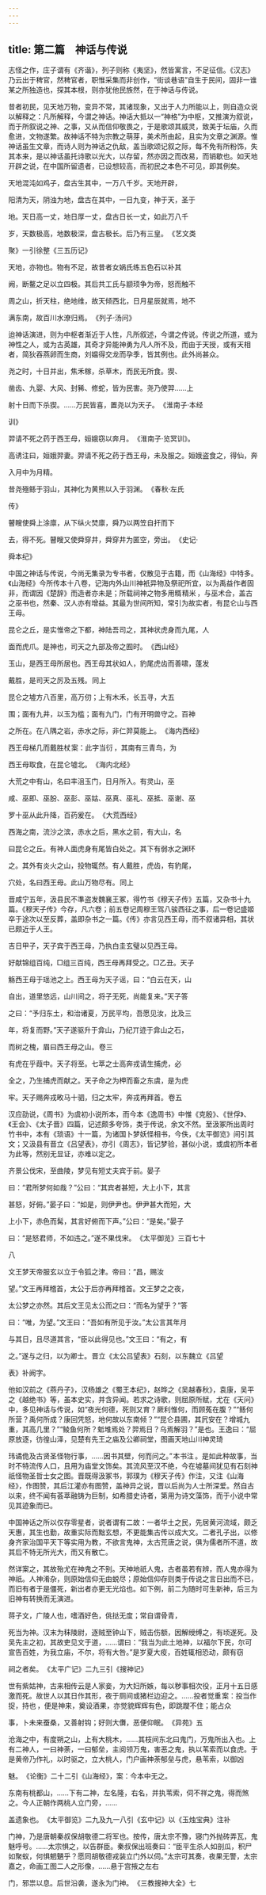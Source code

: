 ```yaml
---
---
---
```

title: 第二篇　神话与传说
---



志怪之作，庄子谓有《齐谐》，列子则称《夷坚》，然皆寓言，不足征信。《汉志》乃云出于稗官，然稗官者，职惟采集而非创作，“街谈巷语”自生于民间，固非一谁某之所独造也，探其本根，则亦犹他民族然，在于神话与传说。

昔者初民，见天地万物，变异不常，其诸现象，又出于人力所能以上，则自造众说以解释之：凡所解释，今谓之神话。神话大抵以一“神格”为中枢，又推演为叙说，而于所叙说之神、之事，又从而信仰敬畏之，于是歌颂其威灵，致美于坛庙，久而愈进，文物遂繁。故神话不特为宗教之萌芽，美术所由起，且实为文章之渊源。惟神话虽生文章，而诗人则为神话之仇敌，盖当歌颂记叙之际，每不免有所粉饰，失其本来，是以神话虽托诗歌以光大，以存留，然亦因之而改易，而销歇也。如天地开辟之说，在中国所留遗者，已设想较高，而初民之本色不可见，即其例矣。

天地混沌如鸡子，盘古生其中，一万八千岁。天地开辟，

阳清为天，阴浊为地，盘古在其中，一日九变，神于天，圣于

地。天日高一丈，地日厚一丈，盘古日长一丈，如此万八千

岁，天数极高，地数极深，盘古极长。后乃有三皇。 《艺文类

聚》一引徐整《三五历记》 

天地，亦物也。物有不足，故昔者女娲氏练五色石以补其

阙，断鳌之足以立四极。其后共工氏与颛顼争为帝，怒而触不

周之山，折天柱，绝地维，故天倾西北，日月星辰就焉，地不

满东南，故百川水潦归焉。 《列子·汤问》 

迨神话演进，则为中枢者渐近于人性，凡所叙述，今谓之传说。传说之所道，或为神性之人，或为古英雄，其奇才异能神勇为凡人所不及，而由于天授，或有天相者，简狄吞燕卵而生商，刘媪得交龙而孕季，皆其例也。此外尚甚众。

尧之时，十日并出，焦禾稼，杀草木，而民无所食。猰、

凿齿、九婴、大风、封豨、修蛇，皆为民害。尧乃使羿……上

射十日而下杀猰。……万民皆喜，置尧以为天子。 《淮南子·本经

训》 

羿请不死之药于西王母，姮娥窃以奔月。 《淮南子·览冥训》。

高诱注曰，姮娥羿妻。羿请不死之药于西王母，未及服之。姮娥盗食之，得仙，奔

入月中为月精。 

昔尧殛鲧于羽山，其神化为黄熊以入于羽渊。 《春秋·左氏

传》 

瞽瞍使舜上涂廪，从下纵火焚廪，舜乃以两笠自扞而下

去，得不死。瞽瞍又使舜穿井，舜穿井为匿空，旁出。 《史记·

舜本纪》 

中国之神话与传说，今尚无集录为专书者，仅散见于古籍，而《山海经》中特多。《山海经》今所传本十八卷，记海内外山川神衹异物及祭祀所宜，以为禹益作者固非，而谓因《楚辞》而造者亦未是；所载祠神之物多用糈 精米 ，与巫术合，盖古之巫书也，然秦、汉人亦有增益。其最为世间所知，常引为故实者，有昆仑山与西王母。

昆仑之丘，是实惟帝之下都，神陆吾司之，其神状虎身而九尾，人

面而虎爪。是神也，司天之九部及帝之囿时。 《西山经》 

玉山，是西王母所居也。西王母其状如人，豹尾虎齿而善啸，蓬发

戴胜，是司天之厉及五残。 同上 

昆仑之墟方八百里，高万仞；上有木禾，长五寻，大五

围；面有九井，以玉为槛；面有九门，门有开明兽守之。百神

之所在。在八隅之岩，赤水之际，非仁羿莫能上。 《海内西经》 

西王母梯几而戴胜杖 案：此字当衍 ，其南有三青鸟，为

西王母取食，在昆仑墟北。 《海内北经》 

大荒之中有山，名曰丰沮玉门，日月所入。有灵山，巫

咸、巫即、巫朌、巫彭、巫姑、巫真、巫礼、巫抵、巫谢、巫

罗十巫从此升降，百药爰在。 《大荒西经》 

西海之南，流沙之滨，赤水之后，黑水之前，有大山，名

曰昆仑之丘。有神人面虎身有尾皆白处之。其下有弱水之渊环

之。其外有炎火之山，投物辄然。有人戴胜，虎齿，有豹尾，

穴处，名曰西王母。此山万物尽有。 同上 

晋咸宁五年，汲县民不準盗发魏襄王冢，得竹书《穆天子传》五篇，又杂书十九篇。《穆天子传》今存，凡六卷；前五卷记周穆王驾八骏西征之事，后一卷记盛姬卒于途次以至反葬，盖即杂书之一篇。《传》亦言见西王母，而不叙诸异相，其状已颇近于人王。

吉日甲子，天子宾于西王母，乃执白圭玄璧以见西王母。

好献锦组百纯，□组三百纯，西王母再拜受之。□乙丑。天子

觞西王母于瑶池之上。西王母为天子谣，曰：“白云在天，山

自出，道里悠远，山川间之，将子无死，尚能复来。”天子答

之曰：“予归东土，和治诸夏，万民平均，吾愿见汝，比及三

年，将复而野。”天子遂驱升于弇山，乃纪丌迹于弇山之石，

而树之槐，眉曰西王母之山。 卷三 

有虎在乎葭中。天子将至。七萃之士高奔戎请生捕虎，必

全之，乃生捕虎而献之。天子命之为柙而畜之东虞，是为虎

牢。天子赐奔戎畋马十驷，归之太牢，奔戎再拜首。 卷五 

汉应劭说，《周书》为虞初小说所本，而今本《逸周书》中惟《克殷》、《世俘》、《王会》、《太子晋》四篇，记述颇多夸饰，类于传说，余文不然。至汲冢所出周时竹书中，本有《琐语》十一篇，为诸国卜梦妖怪相书，今佚，《太平御览》间引其文；又汲县有晋立《吕望表》，亦引《周志》，皆记梦验，甚似小说，或虞初所本者为此等，然别无显证，亦难以定之。

齐景公伐宋，至曲陵，梦见有短丈夫宾于前。晏子

曰：“君所梦何如哉？”公曰：“其宾者甚短，大上小下，其言

甚怒，好俯。”晏子曰：“如是，则伊尹也。伊尹甚大而短，大

上小下，赤色而髯，其言好俯而下声。”公曰：“是矣。”晏子

曰：“是怒君师，不如违之。”遂不果伐宋。 《太平御览》三百七十

八 

文王梦天帝服玄以立于令狐之津。帝曰：“昌，赐汝

望。”文王再拜稽首，太公于后亦再拜稽首。文王梦之之夜，

太公梦之亦然。其后文王见太公而之曰：“而名为望乎？”答

曰：“唯，为望。”文王曰：“吾如有所见于汝。”太公言其年月

与其日，且尽道其言，“臣以此得见也。”文王曰：“有之，有

之。”遂与之归，以为卿士。 晋立《太公吕望表》石刻，以东魏立《吕望

表》补阙字。 

他如汉前之《燕丹子》，汉杨雄之《蜀王本纪》，赵晔之《吴越春秋》，袁康，吴平之《越绝书》等，虽本史实，并含异闻。若求之诗歌，则屈原所赋，尤在《天问》中，多见神话与传说，如“夜光何德，死则又育？厥利惟何，而顾菟在腹？”“鲧何所营？禹何所成？康回凭怒，地何故以东南倾？”“昆仑县圃，其凥安在？增城九重，其高几里？”“鲮鱼何所？鬿堆焉处？羿焉日？乌焉解羽？”是也。王逸曰：“屈原放逐，彷徨山泽，见楚有先王之庙及公卿祠堂，图画天地山川神灵琦

玮谲佹及古贤圣怪物行事，……因书其壁，何而问之。” 本书注 。是如此种故事，当时不特流传人口，且用为庙堂文饰矣。其流风至汉不绝，今在墟墓间犹见有石刻神祇怪物圣哲士女之图。晋既得汲冢书，郭璞为《穆天子传》作注，又注《山海经》，作图赞，其后江灌亦有图赞，盖神异之说，晋以后尚为人士所深爱。然自古以来，终不闻有荟萃融铸为巨制，如希腊史诗者，第用为诗文藻饰，而于小说中常见其迹象而已。

中国神话之所以仅存零星者，说者谓有二故：一者华土之民，先居黄河流域，颇乏天惠，其生也勤，故重实际而黜玄想，不更能集古传以成大文。二者孔子出，以修身齐家治国平天下等实用为教，不欲言鬼神，太古荒唐之说，俱为儒者所不道，故其后不特无所光大，而又有散亡。

然详案之，其故殆尤在神鬼之不别。天神地祇人鬼，古者虽若有辨，而人鬼亦得为神祇。人神淆杂，则原始信仰无由蜕尽；原始信仰存则类于传说之言日出而不已，而旧有者于是僵死，新出者亦更无光焰也。如下例，前二为随时可生新神，后三为旧神有转换而无演进。

蒋子文，广陵人也，嗜酒好色，佻挞无度；常自谓骨青，

死当为神。汉末为秣陵尉，逐贼至钟山下，贼击伤额，因解绶缚之，有顷遂死。及吴先主之初，其故吏见文于道，……谓曰：“我当为此土地神，以福尔下民，尔可宣告百姓，为我立庙，不尔，将有大咎。”是岁夏大疫，百姓辄相恐动，颇有窃

祠之者矣。 《太平广记》二九三引《搜神记》 

世有紫姑神，古来相传云是人家妾，为大妇所嫉，每以秽事相次役，正月十五日感激而死。故世人以其日作其形，夜于厕间或猪栏边迎之。……投者觉重 案：投当作捉，持也 ，便是神来，奠设酒果，亦觉貌辉辉有色，即跳躞不住；能占众

事，卜未来蚕桑，又善射钩；好则大儛，恶便仰眠。 《异苑》五 

沧海之中，有度朔之山，上有大桃木，……其枝间东北曰鬼门，万鬼所出入也。上有二神人，一曰神荼，一曰郁垒，主阅领万鬼，害恶之鬼，执以苇索而以食虎。于是黄帝乃作礼，以时驱之，立大桃人，门户画神荼郁垒与虎，悬苇索，以御凶

魅。 《论衡》二十二引《山海经》，案：今本中无之。 

东南有桃都山，……下有二神，左名隆，右名，并执苇索，伺不祥之鬼，得而煞之。今人正朝作两桃人立门旁，……

盖遗象也。 《太平御览》二九及九一八引《玄中记》以《玉烛宝典》注补 

门神，乃是唐朝秦叔保胡敬德二将军也。按传，唐太宗不豫，寝门外抛砖弄瓦，鬼魅呼号。……太宗惧之，以告群臣。秦叔保出班奏曰：“臣平生杀人如剖瓜，积尸如聚蚁，何惧魍魉乎？愿同胡敬德戎装立门外以伺。”太宗可其奏，夜果无警，太宗嘉之，命画工图二人之形像，……悬于宫掖之左右

门，邪祟以息。后世沿袭，遂永为门神。 《三教搜神大全》七